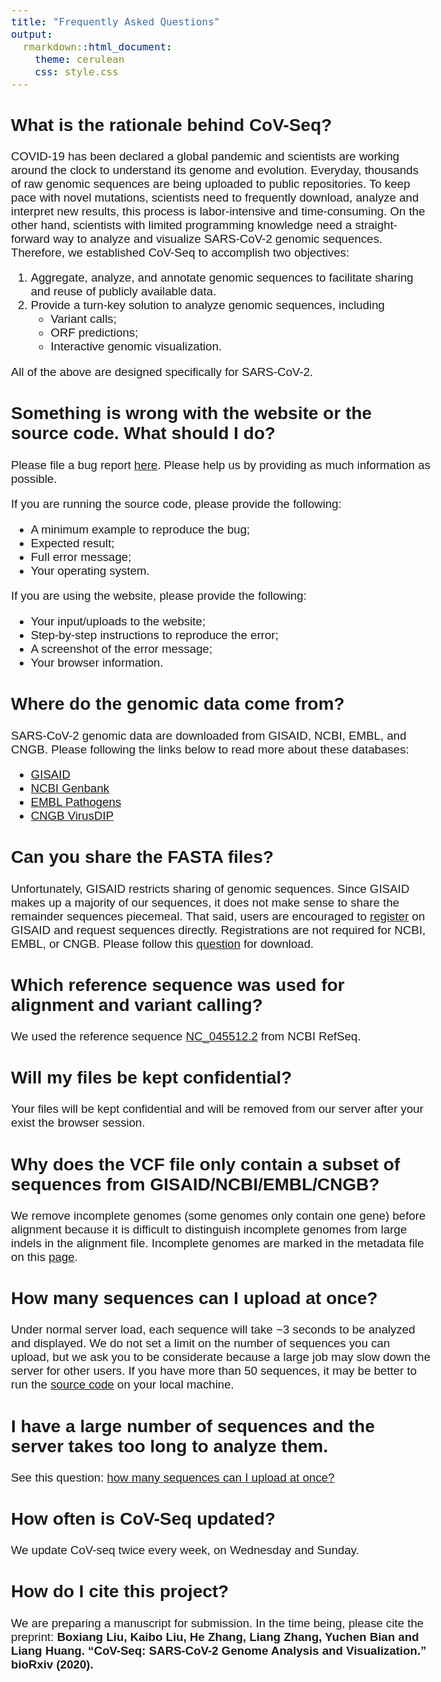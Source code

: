 ```yaml
---
title: "Frequently Asked Questions"
output:
  rmarkdown::html_document:
    theme: cerulean
    css: style.css
---
```


<style>
body{
  font-family: Helvetica;
  font-size: 14pt;
}
</style>

## What is the rationale behind CoV-Seq? 

COVID-19 has been declared a global pandemic and scientists are working around the clock to understand its genome and evolution. Everyday, thousands of raw genomic sequences are being uploaded to public repositories. To keep pace with novel mutations, scientists need to frequently download, analyze and interpret new results, this process is labor-intensive and time-consuming. On the other hand, scientists with limited programming knowledge need a straight-forward way to analyze and visualize SARS-CoV-2 genomic sequences. Therefore, we established CoV-Seq to accomplish two objectives: 

1. Aggregate, analyze, and annotate genomic sequences to facilitate sharing and reuse of publicly available data.
2. Provide a turn-key solution to analyze genomic sequences, including 
    - Variant calls; 
    - ORF predictions; 
    - Interactive genomic visualization.
    
All of the above are designed specifically for SARS-CoV-2. 


## Something is wrong with the website or the source code. What should I do? 

Please file a bug report [here](https://github.com/boxiangliu/covseq/issues). Please help us by providing as much information as possible. 

If you are running the source code, please provide the following: 

 - A minimum example to reproduce the bug; 
 - Expected result; 
 - Full error message; 
 - Your operating system. 
 
If you are using the website, please provide the following:

 - Your input/uploads to the website; 
 - Step-by-step instructions to reproduce the error;
 - A screenshot of the error message; 
 - Your browser information.


## Where do the genomic data come from? {#databases}

SARS-CoV-2 genomic data are downloaded from GISAID, NCBI, EMBL, and CNGB. Please following the links below to read more about these databases: 

- [GISAID](https://www.gisaid.org/)
- [NCBI Genbank](https://www.ncbi.nlm.nih.gov/genbank/sars-cov-2-seqs/)
- [EMBL Pathogens](https://www.ebi.ac.uk/ena/pathogens/covid-19)
- [CNGB VirusDIP](https://db.cngb.org/virus/ncov)


## Can you share the FASTA files? 

Unfortunately, GISAID restricts sharing of genomic sequences. Since GISAID makes up a majority of our sequences, it does not make sense to share the remainder sequences piecemeal. That said, users are encouraged to [register](https://www.gisaid.org/registration/register/) on GISAID and request sequences directly. Registrations are not required for NCBI, EMBL, or CNGB. Please follow this [question](#databases) for download. 


## Which reference sequence was used for alignment and variant calling?

We used the reference sequence [NC_045512.2](https://www.ncbi.nlm.nih.gov/nuccore/NC_045512) from NCBI RefSeq.


## Will my files be kept confidential? 

Your files will be kept confidential and will be removed from our server after your exist the browser session. 


## Why does the VCF file only contain a subset of sequences from GISAID/NCBI/EMBL/CNGB?

We remove incomplete genomes (some genomes only contain one gene) before alignment because it is difficult to distinguish incomplete genomes from large indels in the alignment file. Incomplete genomes are marked in the metadata file on this [page](http://flask-320.eba-xs7nerpb.us-west-2.elasticbeanstalk.com/browse).  


## How many sequences can I upload at once? {#too-many-sequences}

Under normal server load, each sequence will take ~3 seconds to be analyzed and displayed. We do not set a limit on the number of sequences you can upload, but we ask you to be considerate because a large job may slow down the server for other users. If you have more than 50 sequences, it may be better to run the [source code](https://github.com/boxiangliu/covseq) on your local machine.


## I have a large number of sequences and the server takes too long to analyze them. 

See this question: [how many sequences can I upload at once?](#too-many-sequences)


## How often is CoV-Seq updated? 
We update CoV-seq twice every week, on Wednesday and Sunday. 


## How do I cite this project? 
We are preparing a manuscript for submission. In the time being, please cite the preprint: **Boxiang Liu, Kaibo Liu, He Zhang, Liang Zhang, Yuchen Bian and Liang Huang. "CoV-Seq: SARS-CoV-2 Genome Analysis and Visualization." bioRxiv (2020).**


<script type="text/javascript">
  jQuery(document.links) .filter(function() { return this.hostname != window.location.hostname; }) .attr('target', '_blank');
</script>